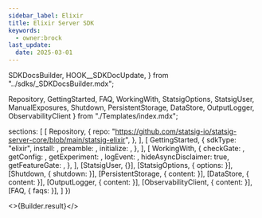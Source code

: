 ```yaml
---
sidebar_label: Elixir
title: Elixir Server SDK
keywords:
  - owner:brock
last_update:
  date: 2025-03-01
---
```


  SDKDocsBuilder,
  HOOK__SDKDocUpdate,
} from "../sdks/_SDKDocsBuilder.mdx";

  Repository,
  GettingStarted,
  FAQ,
  WorkingWith,
  StatsigOptions,
  StatsigUser,
  ManualExposures,
  Shutdown,
  PersistentStorage,
  DataStore,
  OutputLogger,
  ObservabilityClient
} from "./Templates/index.mdx";




  sections: [
    [
      Repository,
      {
        repo: "https://github.com/statsig-io/statsig-server-core/blob/main/statsig-elixir",
      },
    ],
    [
      GettingStarted,
      {
        sdkType: "elixir",
        install: <Install />,
        preamble: <Preamble />,
        initialize: <Initialize />,
      },
    ],
    [
      WorkingWith,
      {
        checkGate: <CheckGate />,
        getConfig: <GetConfig />,
        getExperiment: <GetExperiment />,
        logEvent: <LogEvent />,
        hideAsyncDisclaimer: true,
        getFeatureGate: <GetFeatureGate />,
      },
    ],
    [StatsigUser, {}],
    [StatsigOptions, { options: <Options /> }],
    [Shutdown, { shutdown: <ShutdownSnippet /> }],
    [PersistentStorage, { content: <PersistentStorageContent /> }],
    [DataStore, { content: <DataStoreContent /> }],
    [OutputLogger, { content: <OutputLoggerContent /> }],
    [ObservabilityClient, { content: <ObservabilityClientContent /> }],
    [FAQ, { faqs: <MoreFAQs /> }],
  ]
})


<>{Builder.result}</>

